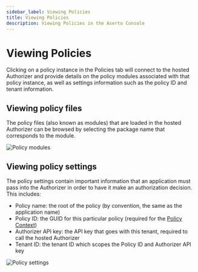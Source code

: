 ```yaml
---
sidebar_label: Viewing Policies
title: Viewing Policies
description: Viewing Policies in the Aserto Console
---
```


# Viewing Policies

Clicking on a policy instance in the Policies tab will connect to the hosted Authorizer and provide details on the policy modules associated with that policy instance, as well as settings information such as the policy ID and tenant information.

## Viewing policy files

The policy files (also known as modules) that are loaded in the hosted Authorizer can be browsed by selecting the package name that corresponds to the module.

![Policy modules](/peoplefinder-post.png)

## Viewing policy settings

The policy settings contain important information that an application must pass into the Authorizer in order to have it make an authorization decision. This includes:

- Policy name: the root of the policy (by convention, the same as the application name)
- Policy ID: the GUID for this particular policy (required for the [Policy Context](/docs/v1/authorizer-guide/policy-context))
- Authorizer API key: the API key that goes with this tenant, required to call the hosted Authorizer
- Tenant ID: the tenant ID which scopes the Policy ID and Authorizer API key

![Policy settings](/policy-settings.png)
